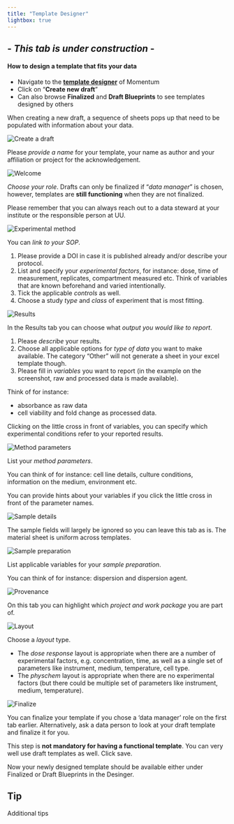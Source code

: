 ```yaml
---
title: "Template Designer"
lightbox: true
---
```


##                                      - *This tab is under construction* - 


#### How to design a template that fits your data

-   Navigate to the [**template designer**](https://enanomapper.adma.ai/templates) of Momentum
-   Click on "**Create new draft**"
-   Can also browse **Finalized** and **Draft Blueprints** to see templates designed by others

When creating a new draft, a sequence of sheets pops up that need to be populated with information about your data.


![](/images/createnewdraft.png "Create a draft")

Please *provide a name* for your template, your name as author and your affiliation or project for the acknowledgement.


![](/images/1welcome.png "Welcome")

*Choose your role*. Drafts can only be finalized if "*data manager*" is chosen, however, templates are **still functioning** when they are not finalized. 

Please remember that you can always reach out to a data steward at your institute or the responsible person at UU.


![](/images/2method_v2.png "Experimental method")

You can *link to your SOP*. 

1.  Please provide a DOI in case it is published already and/or describe your protocol.
2.  List and specify your *experimental factors*, for instance: dose, time of measurement, replicates, compartment measured etc. Think of variables that are known beforehand and varied intentionally. 
3.  Tick the applicable *controls* as well.
4.  Choose a study *type* and *class* of experiment that is most fitting. 


![](/images/3results_v2.png "Results")

In the Results tab you can choose what *output you would like to report*. 

1.  Please *describe* your results.
2.  Choose all applicable options for *type of data* you want to make available. The category "Other" will not generate a sheet in your excel template though.
3.  Please fill in *variables* you want to report (in the example on the screenshot, raw and processed data is made available). 

Think of for instance: 

-   absorbance as raw data
-   cell viability and fold change as processed data. 

Clicking on the little cross in front of variables, you can specify which experimental conditions refer to your reported results.


![](/images/4methodparam_v2.png "Method parameters")

List your *method parameters*. 

You can think of for instance: cell line details, culture conditions, information on the medium, environment etc.

You can provide hints about your variables if you click the little cross in front of the parameter names.


![](/images/4sample.png "Sample details")

The sample fields will largely be ignored so you can leave this tab as is. The material sheet is uniform across templates.


![](/images/5sampleprep.png "Sample preparation")

List applicable variables for your *sample preparation*.

You can think of for instance: dispersion and dispersion agent.


![](/images/6proven.png "Provenance")

On this tab you can highlight which *project and work package* you are part of.


![](/images/7layout.png "Layout")

Choose a *layout* type.

-   The *dose response* layout is appropriate when there are a number of experimental factors, e.g. concentration, time, as well as a single set of parameters like instrument, medium, temperature, cell type.
-   The *physchem* layout is appropriate when there are no experimental factors (but there could be multiple set of parameters like instrument, medium, temperature).


![](/images/finalize.png "Finalize")

You can finalize your template if you chose a 'data manager' role on the first tab earlier. Alternatively, ask a data person to look at your draft template and finalize it for you. 

This step is **not mandatory for having a functional template**. You can very well use draft templates as well. Click save.

Now your newly designed template should be available either under Finalized or Draft Blueprints in the Desinger.



::: {.callout-tip icon="false" appearence="simple"}
## Tip
Additional tips
:::

